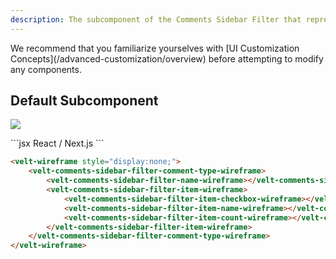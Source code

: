 ```yaml
---
description: The subcomponent of the Comments Sidebar Filter that represents the Comment Type filter
---
```


<Note>
We recommend that you familiarize yourselves with [UI Customization Concepts](/advanced-customization/overview) before attempting to modify any components.
</Note>


## Default Subcomponent

![](/images/customization/comment-type-filter.png)

<RequestExample>
```jsx React / Next.js
<VeltWireframe>
    <VeltCommentsSidebarWireframe.Filter.CommentType>
        <VeltCommentsSidebarWireframe.Filter.CommentType.Name />
        <VeltCommentsSidebarWireframe.Filter.CommentType.Item>
            <VeltCommentsSidebarWireframe.Filter.CommentType.Item.Checkbox>
                <VeltCommentsSidebarWireframe.Filter.CommentType.Item.Checkbox.Checked />
                <VeltCommentsSidebarWireframe.Filter.CommentType.Item.Checkbox.Unchecked />
            </VeltCommentsSidebarWireframe.Filter.CommentType.Item.Checkbox>
            <VeltCommentsSidebarWireframe.Filter.CommentType.Item.Name />
            <VeltCommentsSidebarWireframe.Filter.CommentType.Item.Count />
        </VeltCommentsSidebarWireframe.Filter.CommentType.Item>
    </VeltCommentsSidebarWireframe.Filter.CommentType>
</VeltWireframe>
```



```HTML HTML
<velt-wireframe style="display:none;">
    <velt-comments-sidebar-filter-comment-type-wireframe>
        <velt-comments-sidebar-filter-name-wireframe></velt-comments-sidebar-filter-name-wireframe>
        <velt-comments-sidebar-filter-item-wireframe>
            <velt-comments-sidebar-filter-item-checkbox-wireframe></velt-comments-sidebar-filter-item-checkbox-wireframe>
            <velt-comments-sidebar-filter-item-name-wireframe></velt-comments-sidebar-filter-item-name-wireframe>
            <velt-comments-sidebar-filter-item-count-wireframe></velt-comments-sidebar-filter-item-count-wireframe>
        </velt-comments-sidebar-filter-item-wireframe>
    </velt-comments-sidebar-filter-comment-type-wireframe>
</velt-wireframe>
```
</RequestExample>

